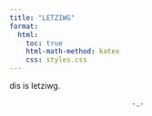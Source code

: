 ```yaml
---
title: "LETZIWG"
format:
  html:
    toc: true
    html-math-method: katex
    css: styles.css
---
```


dis is letziwg.





                                  ._.